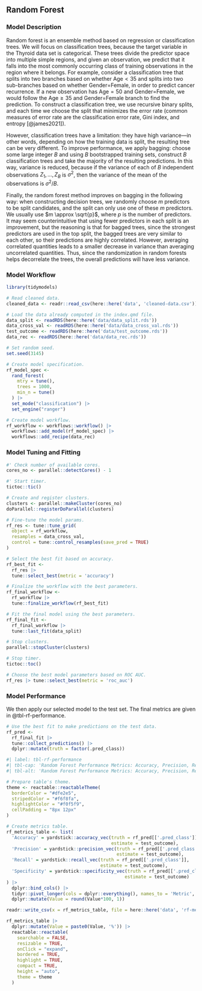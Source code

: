 ## Random Forest

### Model Description

Random forest is an ensemble method based on regression or classification trees. We will focus on classification trees, because the target variable in the Thyroid data set is categorical. These trees divide the predictor space into multiple simple regions, and given an observation, we predict that it falls into the most commonly occurring class of training observations in the region where it belongs. For example, consider a classification tree that splits into two branches based on whether $\text{Age}<35$ and splits into two sub-branches based on whether $\text{Gender=Female}$, in order to predict cancer recurrence. If a new observation has $\text{Age}=50$ and $\text{Gender=Female}$, we would follow the $\text{Age}\ge35$ and $\text{Gender=Female}$ branch to find the prediction. To construct a classification tree, we use recursive binary splits, and each time we choose the split that minimizes the error rate (common measures of error rate are the classification error rate, Gini index, and entropy [@james2021]).

However, classification trees have a limitation: they have high variance—in other words, depending on how the training data is split, the resulting tree can be very different. To improve performance, we apply bagging: choose some large integer $B$ and using $B$ bootstrapped training sets, construct $B$ classification trees and take the majority of the resulting predictions. In this way, variance is reduced, because if the variance of each of $B$ independent observations $Z_1, \dots, Z_B$ is $\sigma^2$, then the variance of the mean of the observations is $\sigma^2/B$.

Finally, the random forest method improves on bagging in the following way: when constructing decision trees, we randomly choose $m$ predictors to be split candidates, and the split can only use one of these $m$ predictors. We usually use $m \approx \sqrt{p}$, where $p$ is the number of predictors. It may seem counterintuitive that using fewer predictors in each split is an improvement, but the reasoning is that for bagged trees, since the strongest predictors are used in the top split, the bagged trees are very similar to each other, so their predictions are highly correlated. However, averaging correlated quantities leads to a smaller decrease in variance than averaging uncorrelated quantities. Thus, since the randomization in random forests helps decorrelate the trees, the overall predictions will have less variance.

### Model Workflow

```r

library(tidymodels)

# Read cleaned data.
cleaned_data <- readr::read_csv(here::here('data', 'cleaned-data.csv'))

# Load the data already computed in the index.qmd file.
data_split <- readRDS(here::here('data/data_split.rds'))
data_cross_val <- readRDS(here::here('data/data_cross_val.rds'))
test_outcome <- readRDS(here::here('data/test_outcome.rds'))
data_rec <- readRDS(here::here('data/data_rec.rds'))

# Set random seed.
set.seed(3145)

```

```r

# Create model specification.
rf_model_spec <- 
  rand_forest(
    mtry = tune(),
    trees = 1000,
    min_n = tune()
  ) |>
  set_mode("classification") |>
  set_engine("ranger")

# Create model workflow.
rf_workflow <- workflows::workflow() |>
  workflows::add_model(rf_model_spec) |>
  workflows::add_recipe(data_rec)

```

### Model Tuning and Fitting

```r

#' Check number of available cores.
cores_no <- parallel::detectCores() - 1

#' Start timer.
tictoc::tic()

# Create and register clusters.
clusters <- parallel::makeCluster(cores_no)
doParallel::registerDoParallel(clusters)

# Fine-tune the model params.
rf_res <- tune::tune_grid(
  object = rf_workflow,
  resamples = data_cross_val,
  control = tune::control_resamples(save_pred = TRUE)
)

# Select the best fit based on accuracy.
rf_best_fit <- 
  rf_res |> 
  tune::select_best(metric = 'accuracy')

# Finalize the workflow with the best parameters.
rf_final_workflow <- 
  rf_workflow |>
  tune::finalize_workflow(rf_best_fit)

# Fit the final model using the best parameters.
rf_final_fit <- 
  rf_final_workflow |> 
  tune::last_fit(data_split)

# Stop clusters.
parallel::stopCluster(clusters)

# Stop timer.
tictoc::toc()

# Choose the best model parameters based on ROC AUC.
rf_res |> tune::select_best(metric = 'roc_auc')

```

### Model Performance

We then apply our selected model to the test set. The final metrics are given in @tbl-rf-performance.

```r

# Use the best fit to make predictions on the test data.
rf_pred <- 
  rf_final_fit |> 
  tune::collect_predictions() |>
  dplyr::mutate(truth = factor(.pred_class))

```

```r
#| label: tbl-rf-performance
#| tbl-cap: 'Random Forest Performance Metrics: Accuracy, Precision, Recall, and Specificity.'
#| tbl-alt: 'Random Forest Performance Metrics: Accuracy, Precision, Recall, and Specificity.'

# Prepare table's theme.
theme <- reactable::reactableTheme(
  borderColor = "#dfe2e5",
  stripedColor = "#f6f8fa", 
  highlightColor = "#f0f5f9",
  cellPadding = "8px 12px"
)

# Create metrics table.
rf_metrics_table <- list(
  'Accuracy' = yardstick::accuracy_vec(truth = rf_pred[['.pred_class']],
                                       estimate = test_outcome),
  'Precision' = yardstick::precision_vec(truth = rf_pred[['.pred_class']],
                                         estimate = test_outcome),
  'Recall' = yardstick::recall_vec(truth = rf_pred[['.pred_class']],
                                   estimate = test_outcome),
  'Specificity' = yardstick::specificity_vec(truth = rf_pred[['.pred_class']],
                                            estimate = test_outcome)
) |>
  dplyr::bind_cols() |>
  tidyr::pivot_longer(cols = dplyr::everything(), names_to = 'Metric', values_to = 'Value') |>
  dplyr::mutate(Value = round(Value*100, 1))

readr::write_csv(x = rf_metrics_table, file = here::here('data', 'rf-metrics.csv'))

rf_metrics_table |>
  dplyr::mutate(Value = paste0(Value, '%')) |>
  reactable::reactable(
    searchable = FALSE, 
    resizable = TRUE,
    onClick = "expand",
    bordered = TRUE,
    highlight = TRUE, 
    compact = TRUE,
    height = "auto",
    theme = theme
  )

```
